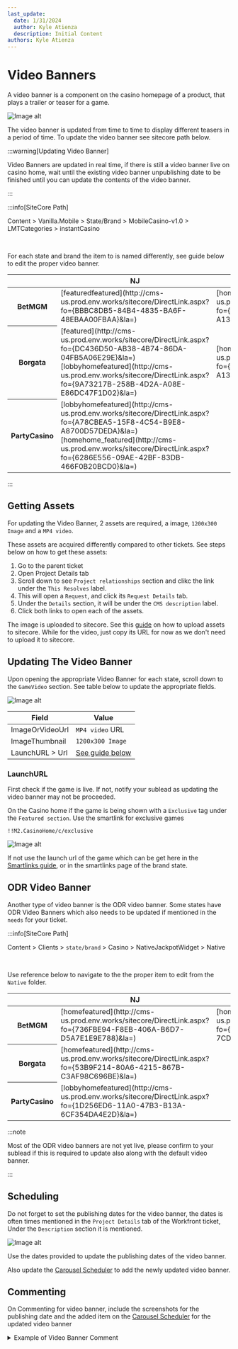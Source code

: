 ```yaml
---
last_update:
  date: 1/31/2024
  author: Kyle Atienza
  description: Initial Content
authors: Kyle Atienza
---
```



# Video Banners

A video banner is a component on the casino homepage of a product, that plays a trailer or teaser for a game.

<img className="my-3" src={sample} alt="Image alt" />

The video banner is updated from time to time to display different teasers in a period of time. To update the video banner see sitecore path below.

:::warning[Updating Video Banner]

Video Banners are updated in real time, if there is still a video banner live on casino home, wait until the existing video banner unpublishing date to be finished until you can update the contents of the video banner.

:::

:::info[SiteCore Path]

Content > Vanilla.Mobile > State/Brand > MobileCasino-v1.0 > LMTCategories > instantCasino

<br/>

For each state and brand the item to is named differently, see guide below to edit the proper video banner.

<div className="mt-3" />

<table>
  <thead>
    <tr>
      <th></th>
      <th>NJ</th>
      <th>PA</th>
      <th>MI</th>
      <th>WV</th>
      <th>ON</th>
    </tr>
  </thead>
  <tbody>
    <tr>
      <th>BetMGM</th>
      <td>[featuredfeatured](http://cms-us.prod.env.works/sitecore/DirectLink.aspx?fo={BBBC8DB5-84B4-4835-BA6F-48EBAA00FBAA}&la=)</td>
      <td>[homefeatured](http://cms-us.prod.env.works/sitecore/DirectLink.aspx?fo={F69608C4-B4DD-4725-B670-A134D5F42051}&la=)</td>
      <td>[lobbyhomefeatured](http://cms-us.prod.env.works/sitecore/DirectLink.aspx?fo={BA9FC78E-2B1B-43FF-8BBD-40A095875985}&la=)</td>
      <td>[homefeatured](http://cms-us.prod.env.works/sitecore/DirectLink.aspx?fo={A7FFDFB9-EE51-453C-8B4B-0EF8A32FA0F0}&la=)</td>
      <td>[featured](http://cms.prod.env.works/sitecore/DirectLink.aspx?fo=%7BAB60994A-7063-445E-BC79-30BA6C5EA85E%7D&la=)</td>
    </tr>
    <tr>
      <th>Borgata</th>
      <td>
      [featured](http://cms-us.prod.env.works/sitecore/DirectLink.aspx?fo={DC436D50-AB38-4B74-86DA-04FB5A06E29E}&la=)<br/>
      [lobbyhomefeatured](http://cms-us.prod.env.works/sitecore/DirectLink.aspx?fo={9A73217B-258B-4D2A-A08E-E86DC47F1D02}&la=)
      </td>
      <td>[homefeatured](http://cms-us.prod.env.works/sitecore/DirectLink.aspx?fo={F69608C4-B4DD-4725-B670-A134D5F42051}&la=)</td>
      <td></td>
      <td></td>
      <td></td>
    </tr>
    <tr>
      <th>PartyCasino</th>
      <td>[lobbyhomefeatured](http://cms-us.prod.env.works/sitecore/DirectLink.aspx?fo={A78CBEA5-15F8-4C54-B9E8-A8700D57DEDA}&la=)<br/>
      [homehome_featured](http://cms-us.prod.env.works/sitecore/DirectLink.aspx?fo={6286E556-09AE-42BF-83DB-466F0B20BCD0}&la=)</td>
      <td></td>
      <td></td>
      <td></td>
      <td></td>
    </tr>
  </tbody>
</table> 

:::

## Getting Assets

For updating the Video Banner, 2 assets are required, a image, `1200x300 Image` and a `MP4 video`.

These assets are acquired differently compared to other tickets. See steps below on how to get these assets:

1. Go to the parent ticket
2. Open Project Details tab
3. Scroll down to see `Project relationships` section and clikc the link under the `This Resolves` label.
4. This will open a `Request`, and click its `Request Details` tab.
5. Under the `Details` section, it will be under the `CMS description` label.
6. Click both links to open each of the assets.

The image is uploaded to sitecore. See this [guide](./assets-uploading) on how to upload assets to sitecore. While for the video, just copy its URL for now as we don't need to upload it to sitecore.

## Updating The Video Banner

Upon opening the appropriate Video Banner for each state, scroll down to the `GameVideo` section. See table below to update the appropriate fields.

<img className="my-3" src={fields} alt="Image alt" />

<br />

| Field | Value |
| --- | --- |
| ImageOrVideoUrl | `MP4 video` URL |
| ImageThumbnail  | `1200x300 Image` |
| LaunchURL > Url | [See guide below](#launchurl) |

### LaunchURL

First check if the game is live. If not, notify your sublead as updating the video banner may not be proceeded. 

On the Casino home if the game is being shown with a `Exclusive` tag under the `Featured section`. Use the smartlink for exclusive games

```
!!M2.CasinoHome/c/exclusive
```

<img className="my-3" src={exclusive} alt="Image alt" />

If not use the launch url of the game which can be get here in the [Smartlinks guide](./smartlinks#games), or in the smartlinks page of the brand state.

## ODR Video Banner

Another type of video banner is the ODR video banner. Some states have ODR Video Banners which also needs to be updated if mentioned in the `needs` for your ticket.

:::info[SiteCore Path]

Content > Clients > `state/brand` > Casino > NativeJackpotWidget > Native

<br/>

Use reference below to navigate to the the proper item to edit from the `Native` folder.

<div className="mt-3" />

<table>
  <thead>
    <tr>
      <th></th>
      <th>NJ</th>
      <th>PA</th>
      <th>MI</th>
      <th>WV</th>
    </tr>
  </thead>
  <tbody>
    <tr>
      <th>BetMGM</th>
      <td>[homefeatured](http://cms-us.prod.env.works/sitecore/DirectLink.aspx?fo={736FBE94-F8EB-406A-B6D7-D5A7E1E9E788}&la=)</td>
      <td>[homefeatured](http://cms-us.prod.env.works/sitecore/DirectLink.aspx?fo={16F6562B-0B96-41FC-A87E-7CD69A56607E}&la=)</td>
      <td>[homefeatured](http://cms-us.prod.env.works/sitecore/DirectLink.aspx?fo={389049B8-D6D7-43FD-B900-B7E7EFBCF77C}&la=)</td>
      <td>[homefeatured](http://cms-us.prod.env.works/sitecore/DirectLink.aspx?fo={7E11ED82-AAD8-4548-97FB-8B26138FDAC4}&la=)</td>
    </tr>
    <tr>
      <th>Borgata</th>
      <td>[homefeatured](http://cms-us.prod.env.works/sitecore/DirectLink.aspx?fo={53B9F214-80A6-4215-867B-C3AF98C696BE}&la=)</td>
      <td></td>
      <td></td>
      <td></td>
    </tr>
    <tr>
      <th>PartyCasino</th>
      <td>[lobbyhomefeatured](http://cms-us.prod.env.works/sitecore/DirectLink.aspx?fo={1D256ED6-11A0-47B3-B13A-6CF354DA4E2D}&la=)</td>
      <td></td>
      <td></td>
      <td></td>
    </tr>
  </tbody>
</table> 

:::note

Most of the ODR video banners are not yet live, please confirm to your sublead if this is required to update also along with the default video banner.

:::


## Scheduling

Do not forget to set the publishing dates for the video banner, the dates is often times mentioned in the `Project Details` tab of the Workfront ticket, Under the `Description` section it is mentioned.

<img className="my-3" src={schedule} alt="Image alt" />

Use the dates provided to update the publishing dates of the video banner.

Also update the [Carousel Scheduler](http://betmgm-phtools.entaingroup.corp/carousel-scheduler/) to add the newly updated video banner.

## Commenting

On Commenting for video banner, include the screenshots for the publishing date and the added item on the [Carousel Scheduler](http://betmgm-phtools.entaingroup.corp/carousel-scheduler/) for the updated video banner

<details>
  <summary>Example of Video Banner Comment</summary>
  <img src={comment} alt="" />
</details>